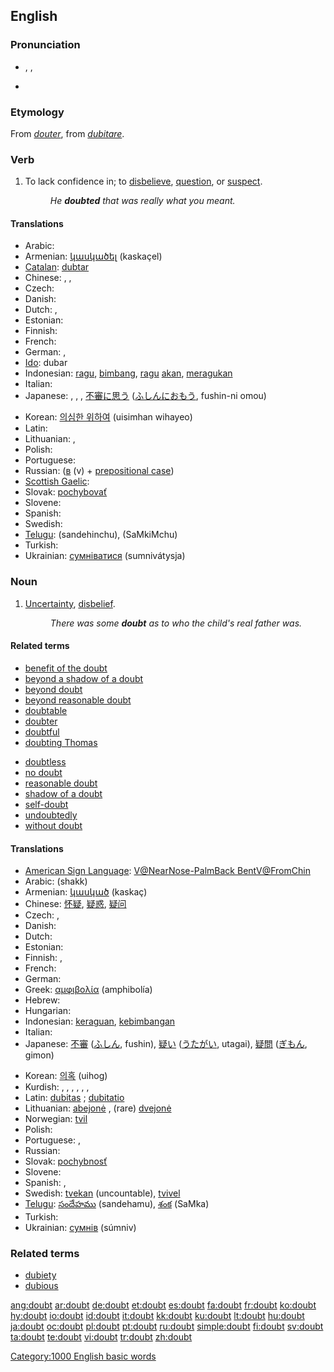 ==English==

{{rank|hard|ask|question|410|doubt|around|black|lady}}

===Pronunciation===
* {{enPR|dout}}, {{IPA|/daʊt/}}, {{SAMPA|/daUt/}}
*: {{rhymes|aʊt}}
* {{audio|en-us-doubt.ogg|Audio (US)}}

===Etymology===
From {{etyl|fro}} ''[[douter]]'', from {{etyl|la}} ''[[dubitare]]''.

===Verb===
{{en-verb}}

# To lack confidence in; to [[disbelieve]], [[question]], or [[suspect]].
#: ''He '''doubted''' that was really what you meant.''

====Translations====
{{trans-top|to lack confidence in something}}
* Arabic: {{t|ar|شك|tr=shakka|sc=Arab}}
* Armenian: [[կասկածել]] (kaskaçel)
* [[Catalan]]: [[dubtar]]
* Chinese: {{zh-tsp|懷疑|怀疑|huáiyí}}, {{zh-tsp|疑慮|疑虑|yílǜ}}, {{t-|cmn|疑|tr=yí|sc=Hani|xs=Mandarin}}
* Czech: {{t-|cs|pochybovat}}
* Danish: {{t-|da|tvivle}}
* Dutch: {{t+|nl|twijfelen}}, {{t+|nl|betwijfelen}}
* Estonian: {{t|et|kõhklema}}
* Finnish: {{t+|fi|epäillä}}
* French: {{t+|fr|douter}}
* German: {{t-|de|bezweifeln}}, {{t+|de|zweifeln}}
* [[Ido]]: dubar
* Indonesian: [[ragu]], [[bimbang]], [[ragu]] [[akan]], [[ragu|meragukan]]
* Italian: {{t+|it|dubitare}}
* Japanese: {{t-|ja|疑う|tr=[[うたがう]], utagau|sc=Jpan}},  {{t|ja|訝しむ|tr=ibukashimu|sc=Jpan}},  {{t|ja|疑問する|tr=gimon-suru|sc=Jpan}}, [[不審]]に[[思う]] ([[ふしん]]に[[おもう]], fushin-ni omou)
{{trans-mid}}
* Korean: [[의심한 위하여]] (uisimhan wihayeo)
* Latin: {{t-|la|dubitare}}
* Lithuanian: {{t+|lt|abejoti|xs=Lithuanian}}, {{t+|lt|dvejoti|xs=Lithuanian}}
* Polish: {{t+|pl|wątpić}}
* Portuguese: {{t+|pt|duvidar}}
* Russian: {{t|ru|сомневаться|tr=somnevát'sja|sc=Cyrl}} ([[в]] (v) + [[prepositional case]])
* [[Scottish Gaelic]]: {{t-|gd|cuir teagamh|xs=Scottish Gaelic}}
* Slovak: [[pochybovať]]
* Slovene: {{t+|sl|dvomiti}}
* Spanish: {{t-|es|dudar}}
* Swedish: {{t-|sv|tveka}}
* [[Telugu]]: {{t|te|సందేహించు|sc=Telu}} (sandehinchu), {{t|te|శంకించు|sc=Telu}} (SaMkiMchu)
* Turkish: {{t|tr|şüphelenmek}}
* Ukrainian: [[сумніватися]] (sumnivátysja)
{{trans-bottom}}

===Noun===
{{wikipedia}}
{{en-noun}}

# [[uncertainty|Uncertainty]], [[disbelief]].
#: ''There was some '''doubt''' as to who the child's real father was.''

====Related terms====
{{rel-top}}
* [[benefit of the doubt]]
* [[beyond a shadow of a doubt]]
* [[beyond doubt]]
* [[beyond reasonable doubt]]
* [[doubtable]]
* [[doubter]]
* [[doubtful]]
* [[doubting Thomas]]
{{rel-mid}}
* [[doubtless]]
* [[no doubt]]
* [[reasonable doubt]]
* [[shadow of a doubt]]
* [[self-doubt]]
* [[undoubtedly]]
* [[without doubt]]
{{rel-bottom}}

====Translations====
{{trans-top|uncertainty}}
* [[American Sign Language]]: [[V@NearNose-PalmBack BentV@FromChin]]
* Arabic: {{Arab|[[شكّ]]}} (shakk)
* Armenian: [[կասկած]] (kaskaç)
* Chinese: [[怀疑]], [[疑惑]], [[疑问]]
* Czech: {{t-|cs|pochybnost|f}}, {{t-|cs|pochyba|f}}
* Danish: {{t+|da|tvivl|c}}
* Dutch: {{t+|nl|twijfel|f}}
* Estonian: {{t|et|kõhklus}}
* Finnish: {{t+|fi|epäily}}, {{t-|fi|epäröinti}}
* French: {{t+|fr|doute|f}}
* German: {{t+|de|Zweifel|m}}
* Greek: [[αμφιβολία]] (amphibolía)
* Hebrew: {{he-translation|ספק|saféq}} {{m}}
* Hungarian: {{t+|hu|kétség}}
* Indonesian: [[ragu|keraguan]], [[bimbang|kebimbangan]]
* Italian: {{t+|it|dubbio|m}}
* Japanese: [[不審]] ([[ふしん]], fushin), [[疑い]] ([[うたがい]], utagai), [[疑問]] ([[ぎもん]], gimon)
{{trans-mid}}
* Korean: [[의혹]] (uihog)
* Kurdish: {{t+|ku|guman|f}}, {{t+|ku|şik|f}}, {{t|ku|şube|f}}, {{t|ku|gûş|f}}, {{t|ku|hulhul|f}}, {{t|ku|şûf|f}}, {{t+|ku|گومان|sc=ku-Arab}}
* Latin: [[dubitas]] {{f}}; [[dubitatio]] {{f}}
* Lithuanian: [[abejonė]] {{f}},  (rare) [[dvejonė]] {{f}}
* Norwegian: [[tvil]] {{m}}
* Polish: {{t+|pl|wątpliwość|f}}
* Portuguese: {{t+|pt|dúvida|f}}, {{t+|pt|incerteza|f}}
* Russian: {{t+|ru|сомнение|tr=somneniye|sc=Cyrl}}
* Slovak: [[pochybnosť]] {{f}}
* Slovene: {{t+|sl|dvom|m}}
* Spanish: {{t+|es|duda|f}}, {{t+|es|incertidumbre|f}}
* Swedish: [[tvekan]] (uncountable), [[tvivel]] {{n}}
* [[Telugu]]: [[సందేహము]] (sandehamu), [[శంక]] (SaMka)
* Turkish: {{t|tr|şüphe}}
* Ukrainian: [[сумнів]] (súmniv) {{m}}
{{trans-bottom}}

===Related terms===
* [[dubiety]] {{pos_n}}
* [[dubious]]

[[Category:1000 English basic words]]

[[ang:doubt]]
[[ar:doubt]]
[[de:doubt]]
[[et:doubt]]
[[es:doubt]]
[[fa:doubt]]
[[fr:doubt]]
[[ko:doubt]]
[[hy:doubt]]
[[io:doubt]]
[[id:doubt]]
[[it:doubt]]
[[kk:doubt]]
[[ku:doubt]]
[[lt:doubt]]
[[hu:doubt]]
[[ja:doubt]]
[[oc:doubt]]
[[pl:doubt]]
[[pt:doubt]]
[[ru:doubt]]
[[simple:doubt]]
[[fi:doubt]]
[[sv:doubt]]
[[ta:doubt]]
[[te:doubt]]
[[vi:doubt]]
[[tr:doubt]]
[[zh:doubt]]